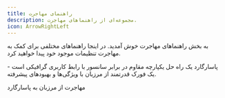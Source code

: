 ```yaml
---
title: راهنمای مهاجرت
description: مجموعه‌ای از راهنماهای مهاجرت.
icon: ArrowRightLeft
---
```


به بخش راهنماهای مهاجرت خوش آمدید. در اینجا راهنماهای مختلفی برای کمک به مهاجرت تنظیمات موجود خود پیدا خواهید کرد.

پاسارگارد یک راه حل یکپارچه مقاوم در برابر سانسور با رابط کاربری گرافیکی است - یک فورک قدرتمند از مرزبان با ویژگی‌ها و بهبودهای پیشرفته.

<Cards>
  <Card title="مرزبان" href="/migration/marzban">
    مهاجرت از مرزبان به پاسارگارد
  </Card>
</Cards>
